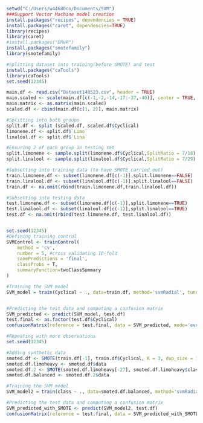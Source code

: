 
```{r}
setwd("C:/Users/w44680co/Documents/SVM")
###Support Vector Machine model creation
install.packages("recipes", dependencies = TRUE)
install.packages("caret", dependencies=TRUE)
library(recipes)
library(caret)
#install.packages("DMwR")
install.packages("smotefamily")
library(smotefamily)

#Splitting dataset into training(before SMOTE) and test
install.packages("caTools")
library(caTools)
set.seed(12345)
```

```{r}
main.df <- read.csv("Dataset140523.csv", header = TRUE)
main.scaled <- scale(main.df[c(-1,-2,-14,-17:-37,-40)], center = TRUE, scale = TRUE)
main.matrix <- as.matrix(main.scaled)
scaled.df <- cbind(main.df[c(1, 2)], main.matrix)

#Splitting into both groups
split.df <- split (scaled.df, scaled.df$Cyclical)
limonene.df <- split.df$`Limo`
linalool.df <- split.df$`Lina` 

#Ensuring 2 of each group in testing set
split.limonene <- sample.split(limonene.df$Cyclical,SplitRatio = 7/18)
split.linalool <- sample.split(linalool.df$Cyclical,SplitRatio = 7/29)

#Subsetting into training data (to have SMOTE carried out)
train.limonene.df <- subset(limonene.df[c(-1)],split.limonene==FALSE)
train.linalool.df <- subset(linalool.df[c(-1)],split.linalool==FALSE)
train.df <- na.omit(rbind(train.limonene.df,train.linalool.df))

#Subsetting into testing data
test.limonene.df <- subset(limonene.df[c(-1)],split.limonene==TRUE)
test.linalool.df <- subset(linalool.df[c(-1)],split.linalool==TRUE)
test.df <- na.omit(rbind(test.limonene.df, test.linalool.df))


set.seed(12345)
#Defining training control
SVMControl <- trainControl(
    method = 'cv',                   
    number = 5, #cross validating 10-fold
    savePredictions = 'final',       
    classProbs = T,                  
    summaryFunction=twoClassSummary  
)

#Training the SVM model
SVM_model = train(Cyclical ~ ., data=train.df, method='svmRadial', tuneLength=19, metric='ROC', trControl = SVMControl)


#Predicting the test data and computing a confusion matrix
SVM_predicted <- predict(SVM_model, test.df)
test.final <- as.factor(test.df$Cyclical)
confusionMatrix(reference = test.final, data = SVM_predicted, mode='everything', positive= 'Limo')
```


```{r}
#Repeating with more observations
set.seed(12345)

#Adding synthetic data
smoted.df <- SMOTE(train.df[-1], train.df$Cyclical, K = 3, dup_size = 1)
smoted.df.limoheavy <- smoted.df$data
smoted.df.2 <- SMOTE(smoted.df.limoheavy[-27], smoted.df.limoheavy$class, K = 3, dup_size = 1)
smoted.df.balanced <- smoted.df.2$data

#Training the SVM model
SVM_model2 = train(class ~ ., data=smoted.df.balanced, method='svmRadial', tuneLength=19, metric='ROC', trControl = SVMControl)

#Predicting the test data and computing a confusion matrix
SVM_predicted_with_SMOTE <- predict(SVM_model2, test.df)
confusionMatrix(reference = test.final, data = SVM_predicted_with_SMOTE, mode='everything', positive='Limo')


```

